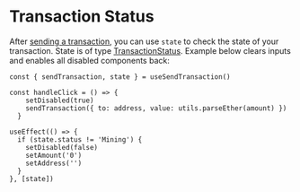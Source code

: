 # Transaction Status

After [sending a transaction](./01-Ether%20Transactions.mdx), you can use `state` to check the state of your transaction.
State is of type [TransactionStatus](/docs/API%20Reference/Hooks#transactionstatus).
Example below clears inputs and enables all disabled components back:

```tsx
const { sendTransaction, state } = useSendTransaction()

const handleClick = () => {
    setDisabled(true)
    sendTransaction({ to: address, value: utils.parseEther(amount) })
  }

useEffect(() => {
  if (state.status != 'Mining') {
    setDisabled(false)
    setAmount('0')
    setAddress('')
  }
}, [state])
```
